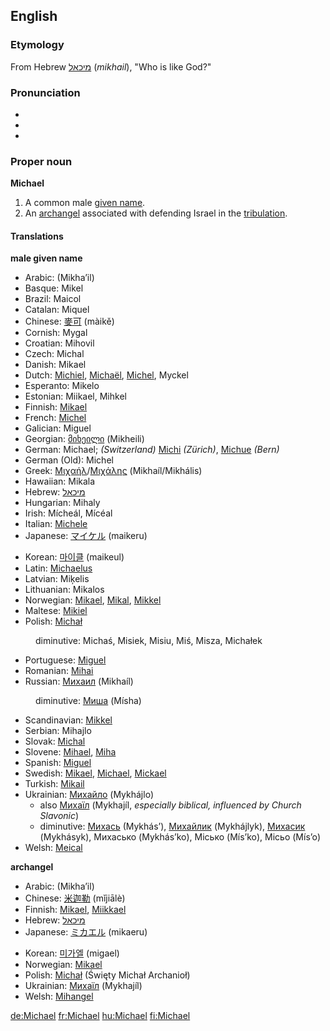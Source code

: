 ==English==

{{rank|America|servant|doctor|995|Michael|fee|excellent|Peter}}


===Etymology===
From Hebrew [[מיכאל]] (''mikhail''), "Who is like God?"

===Pronunciation===
*{{AHD|mī'kəl}}
*{{IPA|/ˈmaɪkəl/}}
*{{SAMPA|/"maIk@l/}}

===Proper noun===
'''Michael'''

#A common male [[given name]].
#An [[archangel]] associated with defending Israel in the [[tribulation]].

====Translations====

'''male given name'''
{{top}}
*Arabic: {{ARchar|[[ميخائيل]]}} (Mikha’il)
*Basque: Mikel
*Brazil: Maicol
*Catalan: Miquel
*Chinese: [[麥可]] (màikě)
*Cornish: Mygal
*Croatian: Mihovil
*Czech: Michal
*Danish: Mikael
*Dutch: [[Michiel]], [[Michaël]], [[Michel]], Myckel
*Esperanto: Mikelo
*Estonian: Miikael, Mihkel
*Finnish: [[Mikael]]
*French: [[Michel]]
*Galician: Miguel
*Georgian: [[მიხეილი]] (Mikheili)
*German: Michael; ''(Switzerland)'' [[Michi]] ''(Zürich)'', [[Michue]] ''(Bern)''
*German (Old): Michel
*Greek: [[Μιχαήλ]]/[[Μιχάλης]] (Mikhaíl/Mikhális)
*Hawaiian: Mikala
*Hebrew: [[מיכאל]]
*Hungarian: Mihaly
*Irish: Mícheál, Mícéal
*Italian: [[Michele]] {{m}}
*Japanese: [[マイケル]] (maikeru)
{{mid}}
*Korean: [[마이클]] (maikeul)
*Latin: [[Michaelus]]
*Latvian: Miķelis
*Lithuanian: Mikalos
*Norwegian: [[Mikael]], [[Mikal]], [[Mikkel]]
*Maltese: [[Mikiel]]
*Polish: [[Michał]]
:diminutive: Michaś, Misiek, Misiu, Miś, Misza, Michałek
*Portuguese: [[Miguel]]
*Romanian: [[Mihai]]
*Russian: [[Михаил]] (Mikhaíl)
:diminutive: [[Миша]] (Mísha)
*Scandinavian: [[Mikkel]]
*Serbian: Mihajlo
*Slovak: [[Michal]]
*Slovene: [[Mihael]], [[Miha]]
*Spanish: [[Miguel]]
*Swedish: [[Mikael]], [[Michael]], [[Mickael]]
*Turkish: [[Mikail]]
*Ukrainian: [[Михайло]] (Mykhájlo)
**also [[Mихаїл]] (Mykhajíl, ''especially biblical, influenced by Church Slavonic'')
**diminutive: [[Михась]] (Мykhás’), [[Михайлик]] (Mykhájlyk), [[Михасик]] (Mykhásyk), Михасько (Mykhás’ko), Місько (Mís’ko), Місьо (Mís’o)
*Welsh: [[Meical]]
{{bottom}}

'''archangel'''
{{top}}
*Arabic: {{ARchar|[[ميخائيل]]}} (Mikha’il)
*Chinese: [[米迦勒]] (mǐjiālè)
*Finnish: [[Mikael]], [[Miikkael]]
*Hebrew: [[מיכאל]]
*Japanese: [[ミカエル]] (mikaeru)
{{mid}}
*Korean: [[미가엘]] (migael)
*Norwegian: [[Mikael]]
*Polish: [[Michał]] (Święty Michał Archanioł)
*Ukrainian: [[Mихаїл]] (Mykhajíl)
*Welsh: [[Mihangel]]
{{bottom}}

[[de:Michael]]
[[fr:Michael]]
[[hu:Michael]]
[[fi:Michael]]